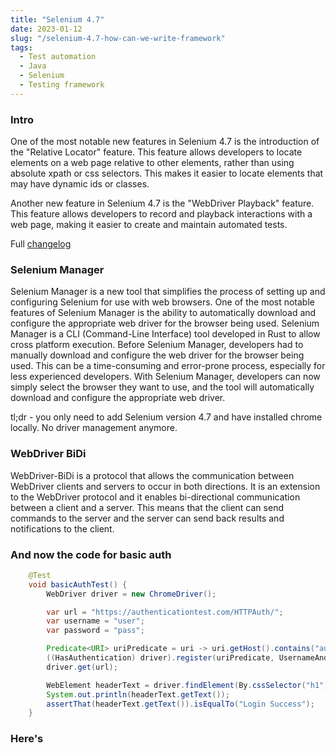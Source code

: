 ```yaml
---
title: "Selenium 4.7"
date: 2023-01-12
slug: "/selenium-4.7-how-can-we-write-framework"
tags:
  - Test automation
  - Java
  - Selenium
  - Testing framework
---
```


### Intro
One of the most notable new features in Selenium 4.7 is the introduction of the "Relative Locator" feature. This feature allows developers to locate elements on a web page relative to other elements, rather than using absolute xpath or css selectors. This makes it easier to locate elements that may have dynamic ids or classes.

Another new feature in Selenium 4.7 is the "WebDriver Playback" feature. This feature allows developers to record and playback interactions with a web page, making it easier to create and maintain automated tests.

Full [changelog](https://github.com/SeleniumHQ/selenium/blob/trunk/java/CHANGELOG)

### Selenium Manager
Selenium Manager is a new tool that simplifies the process of setting up and configuring Selenium for use with web browsers. One of the most notable features of Selenium Manager is the ability to automatically download and configure the appropriate web driver for the browser being used.
Selenium Manager is a CLI (Command-Line Interface) tool developed in Rust to allow cross platform execution.
Before Selenium Manager, developers had to manually download and configure the web driver for the browser being used. This can be a time-consuming and error-prone process, especially for less experienced developers. With Selenium Manager, developers can now simply select the browser they want to use, and the tool will automatically download and configure the appropriate web driver.

tl;dr - you only need to add Selenium version 4.7 and have installed chrome locally. No driver management anymore.

### WebDriver BiDi
WebDriver-BiDi is a protocol that allows the communication between WebDriver clients and servers to occur in both directions. It is an extension to the WebDriver protocol and it enables bi-directional communication between a client and a server. This means that the client can send commands to the server and the server can send back results and notifications to the client.

### And now the code for basic auth
```java
    @Test
    void basicAuthTest() {
        WebDriver driver = new ChromeDriver();

        var url = "https://authenticationtest.com/HTTPAuth/";
        var username = "user";
        var password = "pass";

        Predicate<URI> uriPredicate = uri -> uri.getHost().contains("authenticationtest.com");
        ((HasAuthentication) driver).register(uriPredicate, UsernameAndPassword.of(username, password));
        driver.get(url);

        WebElement headerText = driver.findElement(By.cssSelector("h1"));
        System.out.println(headerText.getText());
        assertThat(headerText.getText()).isEqualTo("Login Success");
    }
```

### Here's 